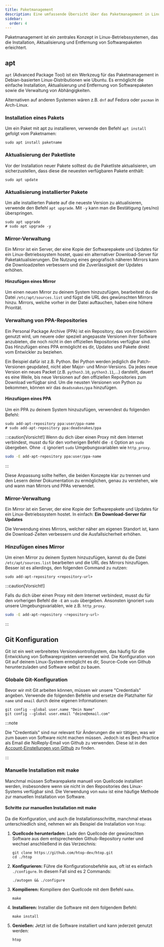 ```yaml
---
title: Paketmanagement
description: Eine umfassende Übersicht über das Paketmanagement in Linux, einschließlich der Verwendung von apt, der Mirror-Verwaltung und manuellen Installationen mit make.
sidebar:
  order: 4
---
```


Paketmanagement ist ein zentrales Konzept in Linux-Betriebssystemen, das die Installation, Aktualisierung und Entfernung von Softwarepaketen erleichtert.

## apt

`apt` (Advanced Package Tool) ist ein Werkzeug für das Paketmanagement in Debian-basierten Linux-Distributionen wie Ubuntu. Es ermöglicht die einfache Installation, Aktualisierung und Entfernung von Softwarepaketen sowie die Verwaltung von Abhängigkeiten.

Alternativen auf anderen Systemen wären z.B. `dnf` auf Fedora oder `pacman` in Arch-Linux.

### Installation eines Pakets

Um ein Paket mit apt zu installieren, verwende den Befehl `apt install` gefolgt vom Paketnamen:

```shell
sudo apt install paketname
```

### Aktualisierung der Paketliste

Vor der Installation neuer Pakete solltest du die Paketliste aktualisieren, um sicherzustellen, dass diese die neuesten verfügbaren Pakete enthält:

```shell
sudo apt update
```

### Aktualisierung installierter Pakete

Um alle installierten Pakete auf die neueste Version zu aktualisieren, verwende den Befehl `apt upgrade`. Mit `-y` kann man die Bestätigung (yes/no) überspringen.

```shell
sudo apt upgrade
# sudo apt upgrade -y
```

### Mirror-Verwaltung

Ein Mirror ist ein Server, der eine Kopie der Softwarepakete und Updates für ein Linux-Betriebssystem hostet, quasi ein alternativer Download-Server für Paketaktualisierungen. Die Nutzung eines geografisch näheren Mirrors kann die Downloadzeiten verbessern und die Zuverlässigkeit der Updates erhöhen.

#### Hinzufügen eines Mirror

Um einen neuen Mirror zu deinem System hinzuzufügen, bearbeitest du die Datei `/etc/apt/sources.list` und fügst die URL des gewünschten Mirrors hinzu. Mirrors, welche vorher in der Datei auftauchen, haben eine höhere Priorität.

### Verwaltung von PPA-Repositories

Ein Personal Package Archive (PPA) ist ein Repository, das von Entwicklern genutzt wird, um neuere oder speziell angepasste Versionen ihrer Software anzubieten, die noch nicht in den offiziellen Repositories verfügbar sind. Das Hinzufügen eines PPA ermöglicht es dir, Updates und Pakete direkt vom Entwickler zu beziehen.

Ein Beispiel dafür ist z.B. Python. Bei Python werden jediglich die Patch-Versionen geupdated, nicht aber Major- und Minor-Versions. Da jedes neue Version ein neues Packet (z.B. `python3.10`, `python3.11`,...) darstellt, dauert es eine Weile, bis neue Versionen auf den offiziellen Repositories zum Download verfügbar sind. Um die neusten Versionen von Python zu bekommen, können wir das `deadsnakes/ppa` hinzufügen.

#### Hinzufügen eines PPA

Um ein PPA zu deinem System hinzuzufügen, verwendest du folgenden Befehl:

```shell title="PPA hinzufügen"
sudo add-apt-repository ppa:user/ppa-name
# sudo add-apt-repository ppa:deadsnakes/ppa
```

:::caution[Vorsicht!]
Wenn du dich über einen Proxy mit dem Internet verbindest, musst du für den vorherigen Befehl die `-E` Option an `sudo` übergeben. Ohne `-E` ignoriert `sudo` Umgebungsvariablen wie `http_proxy`.
```bash
sudo -E add-apt-repository ppa:user/ppa-name
```
:::

Diese Anpassung sollte helfen, die beiden Konzepte klar zu trennen und den Lesern deiner Dokumentation zu ermöglichen, genau zu verstehen, wie und wann man Mirrors und PPAs verwendet.

### Mirror-Verwaltung

Ein Mirror ist ein Server, der eine Kopie der Softwarepakete und Updates für ein Linux-Betriebssystem hostet. In einfach: **Ein Download-Server für Updates**

Die Verwendung eines Mirrors, welcher näher am eigenen Standort ist, kann die Download-Zeiten verbessern und die Ausfallsicherheit erhöhen.

### Hinzufügen eines Mirror

Um einen Mirror zu deinem System hinzuzufügen, kannst du die Datei `/etc/apt/sources.list` bearbeiten und die URL des Mirrors hinzufügen. Besser ist es allerdings, den folgenden Command zu nutzen:

```shell title="adding repository..."
sudo add-apt-repository <repository-url>
```

:::caution[Vorsicht!]

Falls du dich über einen Proxy mit dem Internet verbindest, musst du für den vorherigen Befehl die `-E` an `sudo` übergeben. Ansonsten ignoriert `sudo` unsere Umgebungsvariablen, wie z.B. `http_proxy`.

```bash
sudo -E add-apt-repository <repository-url>
```

:::

## Git Konfiguration

Git ist ein weit verbreitetes Versionskontrollsystem, das häufig für die Entwicklung von Softwareprojekten verwendet wird. Die Konfiguration von Git auf deinem Linux-System ermöglicht es dir, Source-Code von Github herunterzuladen und Software selbst zu bauen.

### Globale Git-Konfiguration

Bevor wir mit Git arbeiten können, müssen wir unsere "Credentials" angeben. Verwende die folgenden Befehle und ersetze die Platzhalter für `name` und `email` durch deine eigenen Informationen:

```shell
git config --global user.name "Dein Name"
git config --global user.email "deine@email.com"
```

:::note

Die "Credentials" sind nur relevant für Änderungen die wir tätigen, was wir zum bauen von Software nicht machen müssen. Jedoch ist es Best-Practice als Email die NoReply-Email von Github zu verwenden. Diese ist in den [Account-Einstellungen von Github](https://github.com/settings/emails) zu finden.

:::

### Manuelle Installation mit make

Manchmal müssen Softwarepakete manuell von Quellcode installiert werden, insbesondere wenn sie nicht in den Repositories des Linux-Systems verfügbar sind. Die Verwendung von `make` ist eine häufige Methode zur manuellen Installation von Software.

#### Schritte zur manuellen Installation mit make

Da die Konfiguration, und auch die Installationsschritte, manchmal etwas unterschiedlich sind, nehmen wir als Beispiel die Installation von `htop`:


<Steps>

1. **Quellcode herunterladen:** Lade den Quellcode der gewünschten Software aus dem entsprechenden Github-Repository runter und wechsel anschließend in das Verzeichnis:
   ```shell title="downloading source..."
   git clone https://github.com/htop-dev/htop.git
   cd ./htop
   ```
2. **Konfigurieren:** Führe die Konfigurationsbefehle aus, oft ist es einfach `./configure`. In diesem Fall sind es 2 Commands:
   ```shell title="configure install"
   ./autogen && ./configure
   ```
3. **Kompilieren:** Kompiliere den Quellcode mit dem Befehl `make`.
   ```shell title="compiling..."
   make
   ```
4. **Installieren:** Installier die Software mit dem folgendem Befehl:
   ```shell title="installing software..."
   make install
   ```
5. **Genießen:** Jetzt ist die Software installiert und kann jederzeit genutzt werden:
   ```shell title="htop"
   htop
   ```

</Steps>
